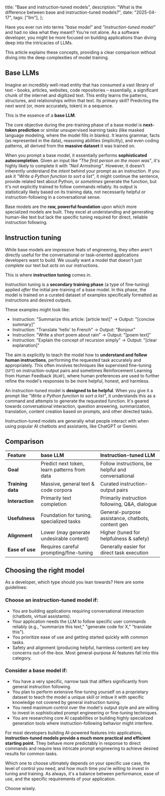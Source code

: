   title: "Base and instruction-tuned models",
  description:
    "What is the difference between base and instruction-tuned models?",
  date: "2025-04-17",
  tags: ["llm"],
};

Have you ever run into terms _"base model"_ and _"instruction-tuned model"_ and had no idea what they meant?
You’re not alone. As a software developer, you might be more focused on building applications than diving deep into the intricacies of LLMs.

This article explains these concepts, providing a clear comparison without diving into the deep complexities of model training.

## Base LLMs

Imagine an incredibly well-read entity that has consumed a vast library of text – books, articles, websites, code repositories – essentially, a significant chunk of the internet and digitized text. This entity learns the patterns, structures, and relationships within that text. Its primary skill? Predicting the next word (or, more accurately, token) in a sequence.

This is the essence of a **base LLM**.

The core objective during the pre-training phase of a base model is **next-token prediction** or similar unsupervised learning tasks (like masked language modeling, where the model fills in blanks). It learns grammar, facts (as represented in the data), reasoning abilities (implicitly), and even coding patterns, all derived from the **massive dataset** it was trained on.

When you prompt a base model, it essentially performs **sophisticated autocompletion**. Given an input like _"The first person on the moon was"_, it's highly likely to complete it with _"Neil Armstrong"_. However, it doesn't inherently understand the _intent_ behind your prompt as an instruction. If you ask it _"Write a Python function to sort a list"_, it might continue the sentence, provide related text about Python, or _sometimes_ generate the function, but it's not explicitly trained to follow commands reliably. Its output is statistically likely based on its training data, not necessarily helpful or instruction-following in a conversational sense.

Base models are the **raw, powerful foundation** upon which more specialized models are built. They excel at understanding and generating human-like text but lack the specific tuning required for direct, reliable instruction following.

## Instruction tuning

While base models are impressive feats of engineering, they often aren't directly useful for the conversational or task-oriented applications developers want to build. We usually want a model that doesn't just _complete_ our text but _acts_ on our instructions.

This is where **instruction tuning** comes in.

Instruction tuning is a **secondary training phase** (a type of fine-tuning) applied _after_ the initial pre-training of a base model. In this phase, the model is trained on a curated dataset of examples specifically formatted as instructions and desired outputs.

These examples might look like:

- Instruction: "Summarize this article: [article text]" -> Output: "[concise summary]"
- Instruction: "Translate 'hello' to French" -> Output: "Bonjour"
- Instruction: "Write a short poem about rain" -> Output: "[poem text]"
- Instruction: "Explain the concept of recursion simply" -> Output: "[clear explanation]"

The aim is explicitly to teach the model how to **understand and follow human instructions**, performing the requested task accurately and appropriately. This often involves techniques like supervised fine-tuning (`SFT`) on instruction-output pairs and sometimes Reinforcement Learning from Human Feedback (`RLHF`), where human preferences are used to further refine the model's responses to be more helpful, honest, and harmless.

An instruction-tuned model is **designed to be helpful**. When you give it a prompt like _"Write a Python function to sort a list"_, it understands this as a command and attempts to generate the requested function. It's geared towards conversational interaction, question answering, summarization, translation, content creation based on prompts, and other directed tasks.

Instruction-tuned models are generally what people interact with when using popular AI chatbots and assistants, like ChatGPT or Gemini.

## Comparison

| Feature           | base LLM                                     | Instruction-tuned LLM                              |
| :---------------- | :------------------------------------------- | :------------------------------------------------- |
| **Goal**          | Predict next token, learn patterns from data | Follow instructions, be helpful and conversational |
| **Training data** | Massive, general text & code corpora         | Curated instruction-output pairs                   |
| **Interaction**   | Primarily text completion                    | Primarily instruction following, Q&A, dialogue     |
| **Usefulness**    | Foundation for tuning, specialized tasks     | General-purpose assistance, chatbots, content gen  |
| **Alignment**     | Lower (may generate undesirable content)     | Higher (tuned for helpfulness & safety)            |
| **Ease of use**   | Requires careful prompting/fine-tuning       | Generally easier for direct task execution         |

## Choosing the right model

As a developer, which type should you lean towards? Here are some guidelines:

### Choose an instruction-tuned model if:

- You are building applications requiring conversational interaction (chatbots, virtual assistants).
- Your application needs the LLM to follow specific user commands reliably (e.g., "summarize this text," "generate code for X," "translate this").
- You prioritize ease of use and getting started quickly with common tasks.
- Safety and alignment (producing helpful, harmless content) are key concerns out-of-the-box. Most general-purpose AI features fall into this category.

### Consider a base model if:

- You have a very specific, narrow task that differs significantly from general instruction following.
- You plan to perform extensive fine-tuning yourself on a proprietary dataset to teach the model a unique skill or imbue it with specific knowledge not covered by general instruction tuning.
- You need maximum control over the model's output style and are willing to invest in sophisticated prompt engineering or fine-tuning techniques.
- You are researching core AI capabilities or building highly specialized generation tools where instruction-following behavior might interfere.

For most developers building AI-powered features into applications, **instruction-tuned models provide a much more practical and efficient starting point.** They behave more predictably in response to direct commands and require less intricate prompt engineering to achieve desired results for common tasks.

Which one to choose ultimately depends on your specific use case, the level of control you need, and how much time you're willing to invest in tuning and training. As always, it's a balance between performance, ease of use, and the specific requirements of your application.

Choose wisely.
